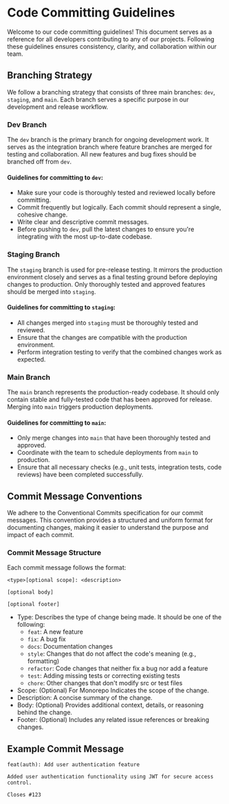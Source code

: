 # Code Committing Guidelines

Welcome to our code committing guidelines! This document serves as a reference for all developers contributing to any of our projects. Following these guidelines ensures consistency, clarity, and collaboration within our team.

## Branching Strategy

We follow a branching strategy that consists of three main branches: `dev`, `staging`, and `main`. Each branch serves a specific purpose in our development and release workflow.

### Dev Branch

The `dev` branch is the primary branch for ongoing development work. It serves as the integration branch where feature branches are merged for testing and collaboration. All new features and bug fixes should be branched off from `dev`.

#### Guidelines for committing to `dev`:

- Make sure your code is thoroughly tested and reviewed locally before committing.
- Commit frequently but logically. Each commit should represent a single, cohesive change.
- Write clear and descriptive commit messages.
- Before pushing to `dev`, pull the latest changes to ensure you're integrating with the most up-to-date codebase.

### Staging Branch

The `staging` branch is used for pre-release testing. It mirrors the production environment closely and serves as a final testing ground before deploying changes to production. Only thoroughly tested and approved features should be merged into `staging`.

#### Guidelines for committing to `staging`:

- All changes merged into `staging` must be thoroughly tested and reviewed.
- Ensure that the changes are compatible with the production environment.
- Perform integration testing to verify that the combined changes work as expected.

### Main Branch

The `main` branch represents the production-ready codebase. It should only contain stable and fully-tested code that has been approved for release. Merging into `main` triggers production deployments.

#### Guidelines for committing to `main`:

- Only merge changes into `main` that have been thoroughly tested and approved.
- Coordinate with the team to schedule deployments from `main` to production.
- Ensure that all necessary checks (e.g., unit tests, integration tests, code reviews) have been completed successfully.

## Commit Message Conventions

We adhere to the Conventional Commits specification for our commit messages. This convention provides a structured and uniform format for documenting changes, making it easier to understand the purpose and impact of each commit.

### Commit Message Structure

Each commit message follows the format:

```
<type>[optional scope]: <description>

[optional body]

[optional footer]

```

- Type: Describes the type of change being made. It should be one of the following:
  - `feat`: A new feature
  - `fix`: A bug fix
  - `docs`: Documentation changes
  - `style`: Changes that do not affect the code's meaning (e.g., formatting)
  - `refactor`: Code changes that neither fix a bug nor add a feature
  - `test`: Adding missing tests or correcting existing tests
  - `chore`: Other changes that don't modify src or test files
- Scope: (Optional) For Monorepo Indicates the scope of the change.
- Description: A concise summary of the change.
- Body: (Optional) Provides additional context, details, or reasoning behind the change.
- Footer: (Optional) Includes any related issue references or breaking changes.

## Example Commit Message

```
feat(auth): Add user authentication feature

Added user authentication functionality using JWT for secure access control.

Closes #123
```
